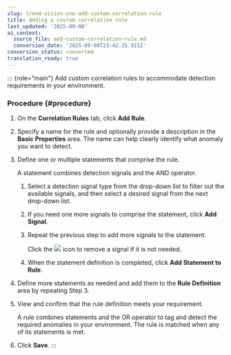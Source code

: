 ```yaml
---
slug: trend-vision-one-add-custom-correlation-rule
title: Adding a custom correlation rule
last_updated: '2025-09-08'
ai_context:
  source_file: add-custom-correlation-rule.md
  conversion_date: '2025-09-08T23:42:25.921Z'
conversion_status: converted
translation_ready: true
---
```


::: {role="main"}
Add custom correlation rules to accommodate detection requirements in your environment.

### Procedure {#procedure}

1.  On the **Correlation Rules** tab, click **Add Rule**.

2.  Specify a name for the rule and optionally provide a description in the **Basic Properties** area. The name can help clearly identify what anomaly you want to detect.

3.  Define one or multiple statements that comprise the rule.

    A statement combines detection signals and the AND operator.

    1.  Select a detection signal type from the drop-down list to filter out the available signals, and then select a desired signal from the next drop-down list.

    2.  If you need one more signals to comprise the statement, click **Add Signal**.

    3.  Repeat the previous step to add more signals to the statement.

        Click the ![](/images/recipient_group_delete=GUID-42C3CD61-5E70-4549-9B92-59F3D2E47E6C=en-us=.webp) icon to remove a signal if it is not needed.

    4.  When the statement definition is completed, click **Add Statement to Rule**.

4.  Define more statements as needed and add them to the **Rule Definition** area by repeating Step 3.

5.  View and confirm that the rule definition meets your requirement.

    A rule combines statements and the OR operator to tag and detect the required anomalies in your environment. The rule is matched when any of its statements is met.

6.  Click **Save**.
:::
